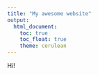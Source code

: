 ```yaml
---
title: "My awesome website"
output: 
  html_document:
    toc: true
    toc_float: true
    theme: cerulean
---
```


Hi! 

```r

```

